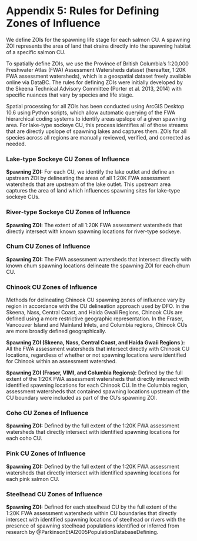 # Appendix 5: Rules for Defining Zones of Influence {#appendix-5 .unnumbered}

We define ZOIs for the spawning life stage for each salmon CU. A spawning ZOI represents the area of land that drains directly into the spawning habitat of a specific salmon CU.

To spatially define ZOIs, we use the Province of British Columbia's 1:20,000 Freshwater Atlas (FWA) Assessment Watersheds dataset (hereafter, 1:20K FWA assessment watersheds), which is a geospatial dataset freely available online via DataBC. The rules for defining ZOIs were initially developed by the Skeena Technical Advisory Committee (Porter et al. 2013, 2014) with specific nuances that vary by species and life stage.

Spatial processing for all ZOIs has been conducted using ArcGIS Desktop 10.6 using Python scripts, which allow automatic querying of the FWA hierarchical coding systems to identify areas upslope of a given spawning area. For lake-type sockeye CU, this process identifies all of those streams that are directly upslope of spawning lakes and captures them. ZOIs for all species across all regions are manually reviewed, verified, and corrected as needed.

### Lake-type Sockeye CU Zones of Influence {.unnumbered}

**Spawning ZOI:** For each CU, we identify the lake outlet and define an upstream ZOI by delineating the areas of all 1:20K FWA assessment watersheds that are upstream of the lake outlet. This upstream area captures the area of land which influences spawning sites for lake-type sockeye CUs.

### River-type Sockeye CU Zones of Influence {.unnumbered}

**Spawning ZOI:** The extent of all 1:20K FWA assessment watersheds that directly intersect with known spawning locations for river-type sockeye.

### Chum CU Zones of Influence {.unnumbered}

**Spawning ZOI:** The FWA assessment watersheds that intersect directly with known chum spawning locations delineate the spawning ZOI for each chum CU.

### Chinook CU Zones of Influence {.unnumbered}

Methods for delineating Chinook CU spawning zones of influence vary by region in accordance with the CU delineation approach used by DFO. In the Skeena, Nass, Central Coast, and Haida Gwaii Regions, Chinook CUs are defined using a more restrictive geographic representation. In the Fraser, Vancouver Island and Mainland Inlets, and Columbia regions, Chinook CUs are more broadly defined geographically.

**Spawning ZOI (Skeena, Nass, Central Coast, and Haida Gwaii Regions ):** All the FWA assessment watersheds that intersect directly with Chinook CU locations, regardless of whether or not spawning locations were identified for Chinook within an assessment watershed.

**Spawning ZOI (Fraser, VIMI, and Columbia Regions):** Defined by the full extent of the 1:20K FWA assessment watersheds that directly intersect with identified spawning locations for each Chinook CU. In the Columbia region, assessment watersheds that contained spawning locations upstream of the CU boundary were included as part of the CU's spawning ZOI.

### Coho CU Zones of Influence {.unnumbered}

**Spawning ZOI:** Defined by the full extent of the 1:20K FWA assessment watersheds that directly intersect with identified spawning locations for each coho CU.

### Pink CU Zones of Influence {.unnumbered}

**Spawning ZOI:** Defined by the full extent of the 1:20K FWA assessment watersheds that directly intersect with identified spawning locations for each pink salmon CU.

### Steelhead CU Zones of Influence {.unnumbered}

**Spawning ZOI:** Defined for each steelhead CU by the full extent of the 1:20K FWA assessment watersheds within CU boundaries that directly intersect with identified spawning locations of steelhead or rivers with the presence of spawning steelhead populations identified or inferred from research by @ParkinsonEtAl2005PopulationDatabaseDefining.
